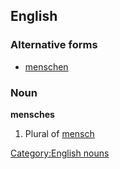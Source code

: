 ==English==
===Alternative forms===
*[[menschen]]

===Noun===
'''mensches'''
#Plural of [[mensch]]

[[Category:English nouns]]